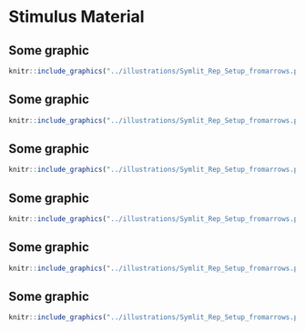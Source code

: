 
# Stimulus Material

## Some graphic
```r
knitr::include_graphics("../illustrations/Symlit_Rep_Setup_fromarrows.png", dpi = 108)
```

## Some graphic
```r
knitr::include_graphics("../illustrations/Symlit_Rep_Setup_fromarrows.png", dpi = 108)
```

## Some graphic
```r
knitr::include_graphics("../illustrations/Symlit_Rep_Setup_fromarrows.png", dpi = 108)
```

## Some graphic
```r
knitr::include_graphics("../illustrations/Symlit_Rep_Setup_fromarrows.png", dpi = 108)
```

## Some graphic
```r
knitr::include_graphics("../illustrations/Symlit_Rep_Setup_fromarrows.png", dpi = 108)
```

## Some graphic
```r
knitr::include_graphics("../illustrations/Symlit_Rep_Setup_fromarrows.png", dpi = 108)
```
